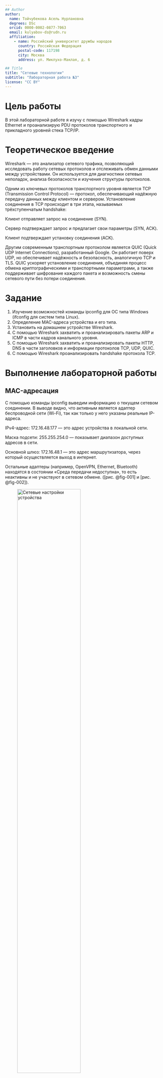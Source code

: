 ```yaml
---
## Author
author:
  name: Тойчубекова Асель Нурлановна
  degrees: DSc
  orcid: 0000-0002-0877-7063
  email: kulyabov-ds@rudn.ru
  affiliation:
    - name: Российский университет дружбы народов
      country: Российская Федерация
      postal-code: 117198
      city: Москва
      address: ул. Миклухо-Маклая, д. 6

## Title
title: "Сетевые технологии"
subtitle: "Лабораторная работа №3"
license: "CC BY"
---
```


# Цель работы

В этой лабораторной работе я изучу с помощью Wireshark кадры Ethernet и проанализирую PDU протоколов транспортного и прикладного уровней стека TCP/IP.

# Теоретическое введение

Wireshark — это анализатор сетевого трафика, позволяющий исследовать работу сетевых протоколов и отслеживать обмен данными между устройствами. Он используется для диагностики сетевых неполадок, анализа безопасности и изучения структуры протоколов.

Одним из ключевых протоколов транспортного уровня является TCP (Transmission Control Protocol) — протокол, обеспечивающий надёжную передачу данных между клиентом и сервером. Установление соединения в TCP происходит в три этапа, называемых трёхступенчатым handshake:

Клиент отправляет запрос на соединение (SYN).

Сервер подтверждает запрос и предлагает свои параметры (SYN, ACK).

Клиент подтверждает установку соединения (ACK).

Другим современным транспортным протоколом является QUIC (Quick UDP Internet Connections), разработанный Google. Он работает поверх UDP, но обеспечивает надёжность и безопасность, аналогичную TCP и TLS. QUIC ускоряет установление соединения, объединяя процесс обмена криптографическими и транспортными параметрами, а также поддерживает шифрование каждого пакета и возможность смены сетевого пути без потери соединения.

# Задание

1.  Изучение возможностей команды ipconfig для ОС типа Windows (ifconfig для систем типа Linux).
2.  Определение MAC-адреса устройства и его типа.
3. Установить на домашнем устройстве Wireshark.
4. С помощью Wireshark захватить и проанализировать пакеты ARP и ICMP в части кадров канального уровня.
5. С помощью Wireshark захватить и проанализировать пакеты HTTP, DNS в части заголовков и информации протоколов TCP, UDP, QUIC.
6. С помощью Wireshark проанализировать handshake протокола TCP.

# Выполнение лабораторной работы

## MAC-адресация

С помощью команды ipconfig выведим информацию о текущем сетевом соединении. В выводе видно, что активным является адаптер беспроводной сети (Wi-Fi), так как только у него указаны реальные IP-адреса.

IPv4-адрес: 172.16.48.177 — это адрес устройства в локальной сети.

Маска подсети: 255.255.254.0 — показывает диапазон доступных адресов в сети.

Основной шлюз: 172.16.48.1 — это адрес маршрутизатора, через который осуществляется выход в интернет.

Остальные адаптеры (например, OpenVPN, Ethernet, Bluetooth) находятся в состоянии «Среда передачи недоступна», то есть неактивны и не участвуют в сетевом обмене. ([рис. @fig-001] и [рис. @fig-002]).

![ Сетевые настройки устройства ](image/3.png){#fig-001 width=70%}

![ Сетевые настройки устройства ](image/4.png){#fig-002 width=70%}

Далее с помощью команды ipconfig / all просмотрим более подробную информацию обо всех сетевых интерфейсов компьютера. Мы видим, что активный сетевой адаптер (Wi-Fi): F4-6A-DD-79-EC-4D
Также есть неактивные виртуальные адаптеры (VirtualBox, OpenVPN, Bluetooth и др.).

Структура MAC-адреса

MAC-адрес состоит из 6 байт (12 шестнадцатеричных цифр):
F4-6A-DD | 79-EC-4D

F4-6A-DD — идентификатор производителя (OUI), принадлежит Realtek Semiconductor Corp.

79-EC-4D — уникальный номер сетевого интерфейса, присвоенный устройству производителем.

Определение типа адреса

Чтобы определить тип MAC-адреса, нужно посмотреть первый байт (в примере — F4):

В двоичном виде F4 = 11110100

Последний бит (справа налево второй) показывает, индивидуальный или групповой:

0 - индивидуальный (уникальный для устройства)

1 - групповой (многоадресный, multicast)

Второй бит справа налево показывает, глобально или локально администрируемый:

0 - глобально администрируемый (назначен производителем)

1 - локально администрируемый (изменён пользователем или программно)

Для F4 оба бита равны 0 → адрес индивидуальный и глобально администрируемый. ([рис. @fig-003], [рис. @fig-004], [рис. @fig-005]).

![ Информация о сетевых интерфейсов компьютера ](image/24.png){#fig-003 width=70%}

![ Информация о сетевых интерфейсов компьютера ](image/25.png){#fig-004 width=70%}

![ Информация о сетевых интерфейсов компьютера ](image/26.png){#fig-005 width=70%}

## Анализ кадров канального уровня в Wireshark

Установим на нашем компьютере Wireshark. ([рис. @fig-006]).

![ Установка Wireshark ](image/1.png){#fig-006 width=70%}

Запустите Wireshark. Выберим активный на устройстве сетевой интерфейс. Убедимся, что начался процесс захвата трафика. ([рис. @fig-007]).

![ Установка Wireshark ](image/2.png){#fig-007 width=70%}

На вашем устройстве в консоли определим с помощью команды ipconfig, IP-адрес нашего устройства и шлюз по умолчанию (default gateway). Мы видим, что наш IP-адрес= 172.16.48.177, а основной шлюз=172.16.48.1.  ([рис. @fig-008]).

![ Сетевые настройки устройства ](image/28.png){#fig-008 width=70%}

На нашем устройстве в консоли с помощью команды ping адрес_шлюза пропингуем шлюз по умолчанию.  ([рис. @fig-009]).

![ Проверка связи с Wi-fi ](image/29.png){#fig-009 width=70%}

В Wireshark остановим захват трафика. В строке фильтра пропишем фильтр arp or icmp. Убедимся, что в списке пакетов отобразились только пакеты ARP или ICMP, в частности пакеты, которые были сгенерированы с помощью команды ping, отправленной с устройства на шлюз по умолчанию. ([рис. @fig-010]).

![ Просмотр пакетов ARP и ICMP ](image/5.png){#fig-010 width=70%}

Просмотрим эхо-запрос ICMP в программе Wireshark. 

Данные пакета (из панели сведений)

Длина кадра (Frame Length): 74 bytes (на проводе и захвачено).

Тип Ethernet: Ethernet II, Type: IPv4 (0x0800).

IP-адреса: источник 172.16.48.177, назначение (шлюз) 172.16.48.1.

MAC-адреса

MAC источника (ваш компьютер): f4:6a:dd:79:ec:4d (отмечено как LiteonTechno_79:ec:4d).

MAC назначения (шлюз/маршрутизатор): 70:18:07:60:9c:f8 (в Wireshark показан как устройство Cisco).

Определение типа MAC-адресов (коротко и как проверять)

Берём первый байт каждого MAC и смотрим его два младших бита (в двоичной записи):

Источник f4 - F4 hex = 1111 0100₂

LSB (бит 0) = 0 - индивидуальный (unicast)

бит 1 (U/L) = 0 - глобально администрируемый (назначен производителем)- f4:6a:dd:79:ec:4d — индивидуальный, глобально администрируемый.

Назначение 70 - 70 hex = 0111 0000₂

LSB = 0 - индивидуальный (unicast)

бит 1 = 0 - глобально администрируемый - 70:18:07:60:9c:f8 — индивидуальный, глобально администрируемый. ([рис. @fig-011]).

![ ICMP-запрос ](image/6.png){#fig-011 width=70%}

Теперь просмотрим ICMP-ответ. 

Данные пакета

Frame length: 74 bytes (на проводе и захвачено).

Тип Ethernet: Ethernet II, Type: IPv4 (0x0800).

IP-адреса:

Источник (шлюз): 172.16.48.1

Назначение (ваш компьютер): 172.16.48.177

MAC-адреса

MAC источника (шлюз): 70:18:a7:60:9c:f8 (Cisco) - 70 (hex → 0111 0000₂) - индивидуальный,глобально администрируемый

MAC назначения (ваш компьютер): f4:6a:dd:79:ec:4d (LiteonTechno) - f4 (hex → 1111 0100₂) -индивидуальный,глобально администрируемый. ([рис. @fig-012]).

![ ICMP-ответ ](image/7.png){#fig-012 width=70%}

Изучим кадры данных протокола ARP. Изучим данные в полях заголовка Ethernet II. 

Кадр ARP (Frame 375):

Длина кадра: 60 байт (480 бит)

Тип Ethernet: Ethernet II

MAC-адрес источника: f4:7b:09:af:be:eb (сетевой интерфейс отправителя)

MAC-адрес назначения: ff:ff:ff:ff:ff:ff (широковещательный — Broadcast)

Протокол в кадре: ARP (0x0806)

IP-адрес источника: 172.16.48.155

IP-адрес назначения: 172.16.48.107

Тип MAC-адресов: индивидуальные (у источника), широковещательный (у назначения)

Назначение кадра: запрос ARP, цель — определить MAC-адрес устройства с IP 172.16.48.107

Пояснение:

В ARP-запросе источник знает только IP назначения, поэтому отправляет кадр на Broadcast.

MAC-адрес источника уникален и глобально администрируемый (первые три байта f4:7b:09 идентифицируют производителя Intel).

MAC-адрес назначения — широковещательный, потому что ARP-запрос адресован всем устройствам в локальной сети. ([рис. @fig-013]).

![Протокол ARP ](image/8.png){#fig-013 width=70%}

Начнем новый процесс захвата трафика в Wireshark. На устройстве в консоли пропингуем по имени какой-нибудь известный вам адрес, habr.com. ([рис. @fig-014]).

![ Установка связи с habr.com ](image/9.png){#fig-014 width=70%}

В Wireshark остановим захват трафика. Изучим протокол ARP. 

Данные кадра

Номер кадра: 148

Длина кадра (Frame Length): 42 bytes (336 bits)

Тип Ethernet: Ethernet II, Type: ARP (0x0806)

IP-адрес отправителя: 172.16.48.51

IP-адрес цели (запрашиваемый): 172.16.48.146

MAC-адреса

MAC источника (Sender MAC): 20:04:84:63:46:95 (Wireshark показывает как Apple_63:46:95)-индивидуальный, глобально администрируемый.

MAC назначения (Destination): ff:ff:ff:ff:ff:ff — Broadcast (широковещательный) -широковещательный (broadcast)

Кадр 148 — это ARP-запрос: устройство с MAC 20:04:84:63:46:95 и IP 172.16.48.51 посылает широковещательный запрос Who has 172.16.48.146? Tell 172.16.48.51, чтобы узнать MAC-адрес хоста с IP 172.16.48.146. MAC отправителя — индивидуальный и глобально администрируемый; MAC назначения — широковещательный (групповой). ([рис. @fig-015]).

![ Протокол ARP ](image/10.png){#fig-015 width=70%}

Изучим запросы протокола ICMP. 

Основные данные пакета

Номер кадра: 204

Длина кадра (Frame Length): 74 bytes (592 bits)

Тип Ethernet: Ethernet II, Type: IPv4 (0x0800)

IP-адреса: источник 172.16.48.177, назначение 178.248.237.68 (пинг наружному хосту)

MAC-адреса (Ethernet II)

MAC источника (ваш компьютер): f4:6a:dd:79:ec:4d (Wireshark показывает как LiteonTechno_79:ec:4d)- — индивидуальный, глобально администрируемый.

MAC назначения (шлюз/маршрутизатор): 70:18:27:60:9c:f8 (помечен как Cisco_60:9c:f8) — индивидуальный, глобально администрируемый. ([рис. @fig-016]).

![ ICMP-запрос ](image/11.png){#fig-016 width=70%}

Изучим ответы протокола ICMP. 
 
Основные данные

Длина кадра (Frame Length): 74 bytes.

Тип Ethernet: Ethernet II, Type: IPv4 (0x0800).

IP-адреса: источник 178.248.237.68, назначение 172.16.48.177.

MAC-адреса (Ethernet II)

MAC источника: 70:18:37:60:9c:f8 (Wireshark показывает как Cisco_60:9c:f8) — это MAC шлюза/маршрутизатора/удалённого устройства, от которого пришёл ответ. - индивидуальные (unicast) и глобально администрируемые.

MAC назначения: f4:6a:dd:79:ec:4d (Wireshark показывает как LiteonTechno_79:ec:4d) — это MAC вашего компьютера. - индивидуальные (unicast) и глобально администрируемые. ([рис. @fig-017]).

![ ICMP-ответ ](image/12.png){#fig-017 width=70%}

## Анализ протоколов транспортного уровня в Wireshark

Выберим активный на устройстве сетевой интерфейс. Убедимся, что начался процесс захвата трафика. На устройстве в браузере перейдем на сайт, работающий по протоколу HTTP, http://info.cern.ch/. По перемещаемся по ссылкам или разделам сайта в браузере. ([рис. @fig-018]).

![ Сайт http://info.cern.ch/ ](image/13.png){#fig-018 width=70%}

В Wireshark в строке фильтра укажем http и проанализируем информацию по протоколу TCP в случае запросов. 

Кадр 751 (HTTP-запрос по протоколу TCP)

Длина кадра: 652 байта

Тип Ethernet: Ethernet II (IPv4 – 0x0800)

MAC-адрес источника: f4:6a:dd:79:ec:4d (LiteonTechno_79:ec:4d)

MAC-адрес получателя: 70:18:a7:60:9c:f8 (Cisco_60:9c:f8)

Тип MAC-адресов: индивидуальные, глобально администрируемые

Информация по TCP:

Протокол уровня транспорта: TCP (6)

Порт источника: 62398

Порт назначения: 80 (HTTP)

Флаги: PSH, ACK — данные передаются и подтверждаются

Номер последовательности (Seq): 1

Номер подтверждения (Ack): 1

Размер окна: 65280

Длина TCP-сегмента: 598 байт

Тип данных: HTTP-запрос GET /hypertext/DataSources/byOrganisation/Overview.html HTTP/1.1

Кадр представляет собой TCP-сегмент, содержащий HTTP-запрос от клиента (IP: 172.16.48.177) к серверу (IP: 188.184.67.127) на порт 80. Клиент инициировал передачу данных с подтверждением получения предыдущих пакетов (ACK). Использование флага PSH указывает на немедленную передачу данных приложения (HTTP-запроса).  ([рис. @fig-019]).

![ HTTP-запрос ](image/27.png){#fig-019 width=70%}

Теперь проанализируем информацию по протоколу TCP в случае ответов. 

Кадр 770 (HTTP-ответ по протоколу TCP)

Длина кадра: 276 байт

Тип Ethernet: Ethernet II (IPv4 – 0x0800)

MAC-адрес источника: 70:18:a7:60:9c:f8 (Cisco_60:9c:f8)

MAC-адрес получателя: f4:6a:dd:79:ec:4d (LiteonTechno_79:ec:4d)

Тип MAC-адресов: индивидуальные, глобально администрируемые

Информация по TCP:

Протокол уровня транспорта: TCP (6)

Порт источника: 80 (HTTP)

Порт назначения: 62398

Флаги: PSH, ACK — данные передаются и подтверждаются

Номер последовательности (Seq): 2921

Номер подтверждения (Ack): 599

Размер окна: 31872

Длина TCP-сегмента: 222 байта

Тип данных: HTTP-ответ HTTP/1.1 200 OK (text/html)

Кадр представляет собой TCP-сегмент с HTTP-ответом от сервера (IP: 188.184.67.127) клиенту (IP: 172.16.48.177). Использование флага PSH указывает на немедленную передачу данных приложения (тело ответа HTTP). ACK подтверждает получение предыдущих сегментов TCP. Этот сегмент является частью установленного TCP-соединения для передачи HTTP-данных. ([рис. @fig-020]).

![ HTTP-ответ](image/14.png){#fig-020 width=70%}

В Wireshark в строке фильтра укажем dns и проанализируем информацию по протоколу UDP в случае запросов. 

Кадр 419 (DNS-запрос по протоколу UDP)

Длина кадра: 79 байт

Тип Ethernet: Ethernet II (IPv4 – 0x0800)

MAC-адрес источника: f4:6a:dd:79:ec:4d (LiteonTechno_79:ec:4d)

MAC-адрес получателя: 70:18:a7:60:9c:f8 (Cisco_60:9c:f8)

Тип MAC-адресов: индивидуальные, глобально администрируемые

Информация по UDP:

Протокол уровня транспорта: UDP (17)

Порт источника: 64394

Порт назначения: 53 (DNS)

Длина UDP-пакета: 45 байт

Информация по DNS:

Тип запроса: стандартный DNS-запрос

Запрашиваемое доменное имя: accounts.google.com

Тип записи: A (IP-адрес)

Назначение запроса: разрешение доменного имени в IP-адрес

Кадр представляет собой DNS-запрос от клиента (IP: 172.16.48.177) к DNS-серверу (IP: 37.18.92.5) по UDP. Клиент запрашивает IP-адрес для домена accounts.google.com. Использование UDP позволяет быстро передавать небольшие запросы без установки соединения, что характерно для протокола DNS. ([рис. @fig-021]).

![ DNS-запрос](image/15.png){#fig-021 width=70%}

Проанализируем информацию по протоколу UDP в случае ответов. 

Кадр 420 (DNS-ответ по протоколу UDP)

Длина кадра: 129 байт

Тип Ethernet: Ethernet II (IPv4 – 0x0800)

MAC-адрес источника: 70:18:37:60:9c:f8 (Cisco_60:9c:f8)

MAC-адрес получателя: f4:6a:dd:79:ec:4d (LiteonTechno_79:ec:4d)

Тип MAC-адресов: индивидуальные, глобально администрируемые

Информация по UDP:

Протокол уровня транспорта: UDP (17)

Порт источника: 53 (DNS)

Порт назначения: 51234

Длина UDP-пакета: 95 байт

Информация по DNS:

Тип ответа: стандартный DNS-ответ

Ответ на запрос домена: accounts.google.com

Типы записей:

A-запись: 173.194.221.84 (IP-адрес)

NS-запись: ns4.google.com

Цель ответа: разрешение доменного имени в IP-адрес для клиента

Кадр представляет собой DNS-ответ от сервера (IP: 37.18.92.5) клиенту (IP: 172.16.48.177). Сервер возвращает IP-адрес и данные NS для запрошенного домена accounts.google.com. Использование UDP позволяет передавать быстрые ответы без установления соединения. ([рис. @fig-022]).

![ DNS-ответ](image/16.png){#fig-022 width=70%}

В строке фильтра укажем quic и проанализируем информацию по протоколу quic в случае запросов. 

Кадр 617 — QUIC-запрос:

Длина кадра: 1292 байта

MAC-адрес источника: f4:6a:dd:79:ec:4d (LiteonTechno_79:ec:4d)

MAC-адрес получателя: 70:18:27:60:9c:f8 (Cisco_60:9c:f8)

Тип MAC-адресов: индивидуальные, глобально администрируемые

IP-адрес источника: 172.16.48.177

IP-адрес получателя: 142.250.74.142

Протокол уровня транспорта: UDP (17)

Порт источника: 54703

Порт назначения: 443 (HTTPS/QUIC)

Тип пакета QUIC: Initial

Содержимое: CRYPTO, PING, PADDING, DCID, PIN — инициирование защищённого соединения, обмен криптографическими данными, подтверждение доступности.  ([рис. @fig-023]).

![ QUIC -запрос](image/17.png){#fig-023 width=70%}

Проанализируем информацию по протоколу quic в случае ответов. 

Кадр 620 — QUIC-ответ (Initial, ACK):

Длина кадра: 82 байта

MAC-адрес источника: 70:18:a7:60:9c:f8 (Cisco_60:9c:f8)

MAC-адрес получателя: f4:6a:dd:79:ec:4d (LiteonTechno_79:ec:4d)

IP-адрес источника: 142.250.74.142

IP-адрес получателя: 172.16.48.177

Протокол транспорта: UDP (17)

Порт источника: 443

Порт назначения: 54703

Содержимое QUIC: Initial пакет с ACK, содержит SCID (Server Connection ID) и PKN=1 — подтверждение получения первого пакета от клиента, начало обмена ключами.

Кадр 621 — QUIC-ответ (Initial, ACK, PADDING):

Длина кадра: 1292 байта

MAC-адрес источника: 70:18:a7:60:9c:f8 (Cisco_60:9c:f8)

MAC-адрес получателя: f4:6a:dd:79:ec:4d (LiteonTechno_79:ec:4d)

IP-адрес источника: 142.250.74.142

IP-адрес получателя: 172.16.48.177

Протокол транспорта: UDP (17)

Порт источника: 443

Порт назначения: 54703

Содержимое QUIC: Initial пакет с ACK и PADDING, PKN=2 — подтверждение второго шага и выравнивание пакета для защиты от анализа трафика, продолжение криптографического обмена.

QUIC использует UDP для передачи зашифрованного трафика между клиентом и сервером HTTPS.

Кадры 620 и 621 — ответы сервера на запрос клиента, включающие подтверждения приёма и продолжение безопасного обмена данными. ([рис. @fig-024]).

![ QUIC -ответ](image/18.png){#fig-024 width=70%}

## Анализ handshake протокола TCP в Wireshark

Выберем активный на устройстве сетевой интерфейс. Убедимся, что начался процесс захвата трафика. 

На нашем устройстве в браузере перейдем вновь на сайт CERN http://info.cern.ch/, работающий по протоколу http,ля захвата
в Wireshark пакетов TCP. ([рис. @fig-025]).

![ Сайт Cern](image/19.png){#fig-025 width=70%}

В Wireshark проанализируем handshake протокола TCP. 

Кадр 307 — SYN (инициализация соединения от клиента)

Источник: 172.16.48.177

Назначение: 188.184.67.127

Порт источника: 56113

Порт назначения: 80

Флаги TCP: SYN (0x002)

Последовательный номер (Seq): 0

Размер окна (Window): 65535

Опции TCP:

MSS=1468 — максимальный размер сегмента

WS=256 — масштаб окна

SACK permitted — разрешение SACK

Смысл: Клиент инициирует соединение, сообщая серверу свой начальный Seq номер.  ([рис. @fig-026]).

![SYN](image/20.png){#fig-026 width=70%}

Кадр 308 — SYN+ACK (ответ сервера)

Источник: 188.184.67.127

Назначение: 172.16.48.177

Порт источника: 80

Порт назначения: 62101 (соответствует клиентскому порту + NAT/локальный)

Флаги TCP: SYN, ACK (0x012)

Seq сервера: 0

Ack: 1 — подтверждение Seq клиента + 1

Размер окна: 32120

Опции TCP: MSS=1460, WS=128, SACK permitted

Смысл: Сервер принимает запрос клиента и подтверждает его Seq, одновременно отправляя свой SYN для установления двустороннего соединения. ([рис. @fig-027]).

![SYN+ACK](image/21.png){#fig-027 width=70%}

Кадр 309 — ACK (подтверждение клиентом)

Источник: 172.16.48.177

Назначение: 188.184.67.127

Порт источника: 62101

Порт назначения: 80

Флаги TCP: ACK (0x010)

Seq: 1 — следующий Seq клиента

Ack: 1 — подтверждение Seq сервера + 1

Смысл: Клиент подтверждает получение SYN+ACK от сервера. ([рис. @fig-028]).

![ACK](image/22.png){#fig-028 width=70%}

В Wireshark в меню «Статистика» выберем «График Потока». Рассмотрим процесс установлении соединения по TCP.

Seq и Ack показывают согласование номеров последовательностей, обеспечивая надежную доставку данных.

Флаги SYN/ACK изменяются от SYN → SYN+ACK → ACK, что является стандартной трехсторонней рукопожатой процедурой TCP.

Размер окна (Window) указывает на емкость буфера приема каждого участника и может масштабироваться (WS) для высокопроизводительных соединений.

SYN (клиент → сервер)

Сообщение: TCP 56448 → 80 [SYN] Seq=0 Win=65535 Len=0

ACK: отсутствует, так как это первый сегмент.

Win: 65535 — размер окна, сколько байт клиент готов принять.

SYN-ACK (сервер → клиент)

Сообщение: TCP 80 → 56448 [SYN, ACK] Seq=0 Ack=1 Win=8192 Len=0

ACK: 1 — подтверждает получение SYN от клиента.

Win: 8192 — сколько байт сервер готов принять от клиента.

ACK (клиент → сервер)

Сообщение: TCP 56448 → 80 [ACK] Seq=1 Ack=1 Win=65280 Len=0

ACK: 1 — подтверждает получение SYN сервера.

Win: 65280 — обновленный размер окна, сколько клиент готов принять. ([рис. @fig-029]).

![График Потока](image/23.png){#fig-029 width=70%}

# Выводы

В ходе выполнения лабораторной работы №3 я изучила с помощью Wireshark кадры Ethernet и проанализировала PDU протоколов транспортного и прикладного уровней стека TCP/IP.

# Список литературы{.unnumbered}

1.  Barr D. Common DNS Operational and Configuration Errors: RFC / RFC Editor. —02/1996. — DOI: 10.17487/rfc1912.
2.  Security-Enhanced Linux. Linux с улучшенной безопасностью: руководство пользователя / M. McAllister, S. Radvan, D. Walsh, D. Grift, E. Paris, J. Morris. — URL: https://docs-old.fedoraproject.org/ru-RU/Fedora/13/html/Security-Enhanced_Linux/index.html.
3. Systemd. — 2015. — URL: https:/ /wiki .archlinux .org /index .php /Systemd.
4. Костромин В. А. Утилита lsof — инструмент администратора. — URL: http : / / rus linux.net/kos.php?name=/papers/lsof/lsof.html 
